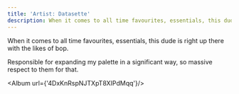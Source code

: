 ```yaml
---
title: 'Artist: Datasette'
description: When it comes to all time favourites, essentials, this dude is right up there with the likes of bop.
---
```


When it comes to all time favourites, essentials, this dude is right up there with the likes of bop.

Responsible for expanding my palette in a significant way, so massive respect to them for that.

<Album url={'4DxKnRspNJTXpT8XIPdMqq'}/>